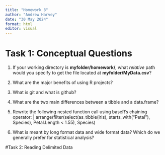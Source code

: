 ```yaml
---
title: "Homework 3"
author: "Andrew Harvey"
date: "30 May 2024"
format: html
editor: visual
---
```


# Task 1: Conceptual Questions
1. If your working directory is **myfolder/homework/**, what *relative* path would you specify to get the file located at **myfolder/MyData.csv**?

2. What are the major benefits of using R projects?

3. What is git and what is github?

4. What are the two main differences between a tibble and a data.frame?

5. Rewrite the following nested function call using baseR’s chaining operator:
|    arrange(filter(select(as_tibble(iris), starts_with("Petal"), Species), Petal.Length < 1.55), Species)

6. What is meant by long format data and wide format data? Which do we generally prefer for statistical analysis?

#Task 2: Reading Delimited Data

```r

```

